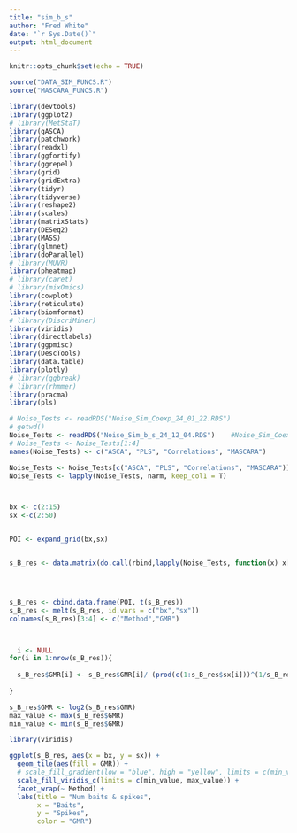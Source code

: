 ```yaml
---
title: "sim_b_s"
author: "Fred White"
date: "`r Sys.Date()`"
output: html_document
---
```


```r
knitr::opts_chunk$set(echo = TRUE)
```


```r
source("DATA_SIM_FUNCS.R")
source("MASCARA_FUNCS.R")
```




```r
library(devtools)
library(ggplot2)
# library(MetStaT)
library(gASCA)
library(patchwork)
library(readxl)
library(ggfortify)
library(ggrepel)
library(grid)
library(gridExtra)
library(tidyr)
library(tidyverse)
library(reshape2)
library(scales)
library(matrixStats)
library(DESeq2)
library(MASS)
library(glmnet)
library(doParallel)
# library(MUVR)
library(pheatmap)
# library(caret)
# library(mixOmics)
library(cowplot)
library(reticulate)
library(biomformat)
# library(DiscriMiner)
library(viridis)
library(directlabels)
library(ggpmisc)
library(DescTools)
library(data.table)
library(plotly)
# library(ggbreak)
# library(rhmmer)
library(pracma)
library(pls)
```

```r

# Noise_Tests <- readRDS("Noise_Sim_Coexp_24_01_22.RDS")
# getwd()
Noise_Tests <- readRDS("Noise_Sim_b_s_24_12_04.RDS")    #Noise_Sim_Coexp_24_05_24.RDS
# Noise_Tests <- Noise_Tests[1:4]
names(Noise_Tests) <- c("ASCA", "PLS", "Correlations", "MASCARA")

Noise_Tests <- Noise_Tests[c("ASCA", "PLS", "Correlations", "MASCARA")]
Noise_Tests <- lapply(Noise_Tests, narm, keep_col1 = T)



bx <- c(2:15)
sx <-c(2:50)


POI <- expand_grid(bx,sx)


s_B_res <- data.matrix(do.call(rbind,lapply(Noise_Tests, function(x) x[1,])))




s_B_res <- cbind.data.frame(POI, t(s_B_res))
s_B_res <- melt(s_B_res, id.vars = c("bx","sx"))
colnames(s_B_res)[3:4] <- c("Method","GMR")



  i <- NULL
for(i in 1:nrow(s_B_res)){
  
  s_B_res$GMR[i] <- s_B_res$GMR[i]/ (prod(c(1:s_B_res$sx[i]))^(1/s_B_res$sx[i]))
  
}

s_B_res$GMR <- log2(s_B_res$GMR)
max_value <- max(s_B_res$GMR)
min_value <- min(s_B_res$GMR)

library(viridis)

ggplot(s_B_res, aes(x = bx, y = sx)) +
  geom_tile(aes(fill = GMR)) +
  # scale_fill_gradient(low = "blue", high = "yellow", limits = c(min_value,max_value))+
  scale_fill_viridis_c(limits = c(min_value, max_value)) +
  facet_wrap(~ Method) +
  labs(title = "Num baits & spikes",
       x = "Baits",
       y = "Spikes",
       color = "GMR")


```
